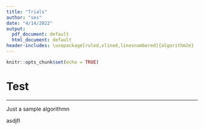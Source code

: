 ```yaml
---
title: "Trials"
author: "ses"
date: "4/14/2022"
output:
  pdf_document: default
  html_document: default
header-includes: \usepackage[ruled,vlined,linesnumbered]{algorithm2e}
---
```


```r
knitr::opts_chunk$set(echo = TRUE)
```



# Test


---



Just a sample algorithmn

\begin{algorithm}[H]
\DontPrintSemicolon
\SetAlgoLined
\KwResult{Write here the result}
\SetKwInOut{Input}{Input}\SetKwInOut{Output}{Output}
\Input{Write here the input}
\Output{Write here the output}
\BlankLine
\While{While condition}{
    instructions\;
    \eIf{condition}{
        instructions1\;
        instructions2\;
    }{
        instructions3\;
    }
}
\caption{While loop with If/Else condition}
\end{algorithm} 
asdjfl
